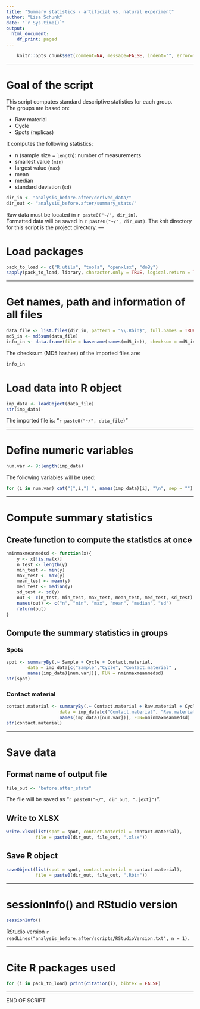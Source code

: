 ```yaml
---
title: "Summary statistics - artificial vs. natural experiment"
author: "Lisa Schunk"
date: "`r Sys.time()`"
output:
  html_document:
    df_print: paged
---
```




```r
	knitr::opts_chunk$set(comment=NA, message=FALSE, indent="", error=TRUE)

```

---


# Goal of the script
This script computes standard descriptive statistics for each group.  
The groups are based on:

* Raw material 
* Cycle
* Spots (replicas) 


It computes the following statistics:  

* n (sample size = `length`): number of measurements  
* smallest value (`min`)  
* largest value (`max`)
* mean  
* median  
* standard deviation (`sd`)


```r
dir_in <- "analysis_before.after/derived_data/"
dir_out <- "analysis_before.after/summary_stats/"

```

Raw data must be located in `r paste0("~/", dir_in)`.  
Formatted data will be saved in `r paste0("~/", dir_out)`.
The knit directory for this script is the project directory.
---


# Load packages
```r
pack_to_load <- c("R.utils", "tools", "openxlsx", "doBy")
sapply(pack_to_load, library, character.only = TRUE, logical.return = TRUE)
```


---

# Get names, path and information of all files 
```r
data_file <- list.files(dir_in, pattern = "\\.Rbin$", full.names = TRUE)
md5_in <- md5sum(data_file)
info_in <- data.frame(file = basename(names(md5_in)), checksum = md5_in, row.names = NULL)

```


The checksum (MD5 hashes) of the imported files are:  
```r
info_in

```


# Load data into R object
```r
imp_data <- loadObject(data_file)
str(imp_data)

```

The imported file is: "`r paste0("~/", data_file)`"  


---


# Define numeric variables
```r
num.var <- 9:length(imp_data)

```

The following variables will be used: 

```r
for (i in num.var) cat("[",i,"] ", names(imp_data)[i], "\n", sep = "")

```

---


# Compute summary statistics
## Create function to compute the statistics at once
```r
nminmaxmeanmedsd <- function(x){
	y <- x[!is.na(x)]
	n_test <- length(y)
	min_test <- min(y)
	max_test <- max(y)
	mean_test <- mean(y)
 	med_test <- median(y)
 	sd_test <- sd(y)
 	out <- c(n_test, min_test, max_test, mean_test, med_test, sd_test)
 	names(out) <- c("n", "min", "max", "mean", "median", "sd")
 	return(out)
}

```


##  Compute the summary statistics in groups
### Spots
```r
spot <- summaryBy(.~ Sample + Cycle + Contact.material, 
        data = imp_data[c("Sample","Cycle", "Contact.material" ,   
        names(imp_data)[num.var])], FUN = nminmaxmeanmedsd)
str(spot)

```


### Contact material 
```r
contact.material <- summaryBy(.~ Contact.material + Raw.material + Cycle, 
                    data = imp_data[c("Contact.material", "Raw.material", "Cycle",
                    names(imp_data)[num.var])], FUN=nminmaxmeanmedsd)
str(contact.material)

```


---

# Save data
## Format name of output file
```r
file_out <- "before.after_stats"

```
The file will be saved as "`r paste0("~/", dir_out, ".[ext]")`".


## Write to XLSX
```r
write.xlsx(list(spot = spot, contact.material = contact.material), 
           file = paste0(dir_out, file_out, ".xlsx"))

```


## Save R object
```r
saveObject(list(spot = spot, contact.material = contact.material), 
           file = paste0(dir_out, file_out, ".Rbin"))

```

---


# sessionInfo() and RStudio version

```r
sessionInfo()
```

RStudio version `r readLines("analysis_before.after/scripts/RStudioVersion.txt", n = 1)`.


---

# Cite R packages used
```r
for (i in pack_to_load) print(citation(i), bibtex = FALSE)
```


---

END OF SCRIPT
